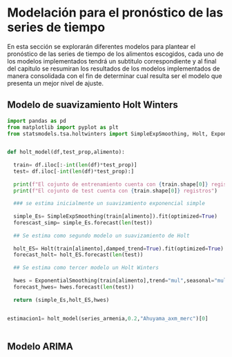 # Modelación para el pronóstico de las series de tiempo 

En esta sección se explorarán diferentes modelos para plantear el pronóstico de las series de tiempo de los alimentos escogidos, cada uno de los modelos implementados tendrá un subtitulo correspondiente y al final del capitulo se resumiran los resultados de los modelos implementados de manera consolidada con el fin de determinar cual resulta ser el modelo que presenta un mejor nivel de ajuste. 

## Modelo de suavizamiento Holt Winters 

```python
import pandas as pd
from matplotlib import pyplot as plt
from statsmodels.tsa.holtwinters import SimpleExpSmoothing, Holt, ExponentialSmoothing


def holt_model(df,test_prop,alimento):
  
  train= df.iloc[:-int(len(df)*test_prop)]
  test= df.iloc[-int(len(df)*test_prop):]
  
  print(f"El cojunto de entrenamiento cuenta con {train.shape[0]} registros")
  print(f"El cojunto de test cuenta con {train.shape[0]} registros")
  
  ### se estima inicialmente un suavizamiento exponencial simple
  
  simple_Es= SimpleExpSmoothing(train[alimento]).fit(optimized=True)
  forescast_simp= simple_Es.forecast(len(test))
  
  ## Se estima como segundo modelo un suavizamiento de Holt
  
  holt_ES= Holt(train[alimento],damped_trend=True).fit(optimized=True)
  forecast_holt= holt_ES.forecast(len(test))
  
  ## Se estima como tercer modelo un Holt Winters
  
  hwes = ExponentialSmoothing(train[alimento],trend="mul",seasonal="mul").fit(optimized=True)
  forecast_hwes= hwes.forecast(len(test))
  
  return (simple_Es,holt_ES,hwes)
  


```


```python

estimacion1= holt_model(series_armenia,0.2,"Ahuyama_axm_merc")[0]



```
## Modelo ARIMA
